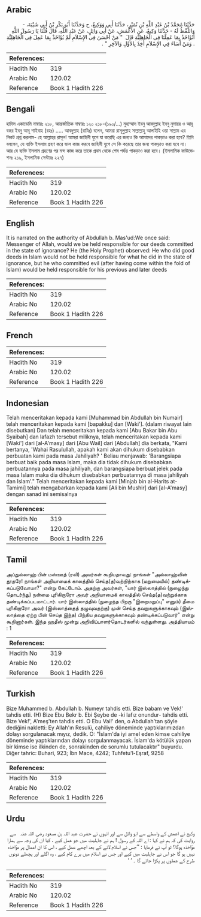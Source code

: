## Arabic


<div dir="rtl" lang="ar" style={{fontSize:'larger',backgroundColor:'#f8f9fa',padding:20}}>
حَدَّثَنَا مُحَمَّدُ بْنُ عَبْدِ اللَّهِ بْنِ نُمَيْرٍ، حَدَّثَنَا أَبِي وَوَكِيعٌ، ح وَحَدَّثَنَا أَبُو بَكْرِ بْنُ أَبِي شَيْبَةَ، - وَاللَّفْظُ لَهُ - حَدَّثَنَا وَكِيعٌ، عَنِ الأَعْمَشِ، عَنْ أَبِي وَائِلٍ، عَنْ عَبْدِ اللَّهِ، قَالَ قُلْنَا يَا رَسُولَ اللَّهِ أَنُؤَاخَذُ بِمَا عَمِلْنَا فِي الْجَاهِلِيَّةِ قَالَ ‏ "‏ مَنْ أَحْسَنَ فِي الإِسْلاَمِ لَمْ يُؤَاخَذْ بِمَا عَمِلَ فِي الْجَاهِلِيَّةِ ‏.‏ وَمَنْ أَسَاءَ فِي الإِسْلاَمِ أُخِذَ بِالأَوَّلِ وَالآخِرِ ‏"‏ ‏.‏
</div>
<div style={{backgroundColor:'#f8f9fa',padding:20, marginBottom: 10}}><table> <thead> <tr> <th>References:</th> <th></th> </tr> </thead> <tbody><tr><td>Hadith No</td><td>319</td></tr><tr><td>Arabic No</td><td>120.02</td></tr><tr><td>Reference</td><td>Book 1 Hadith 226</td></tr></tbody></table></div>

## Bengali


<div dir="ltr" lang="bn" style={{fontSize:'larger',backgroundColor:'#f8f9fa',padding:20}}>
হাদিস একাডেমি নাম্বারঃ ২১৮, আন্তর্জাতিক নাম্বারঃ ১২০ ২১৮-(১৯০/...) মুহাম্মাদ ইবনু আবদুল্লাহ ইবনু নুমায়র ও আবূ বকর ইবনু আবূ শাইবাহ (রহঃ) ..... আবদুল্লাহ (রাযিঃ) বলেন, আমরা রাসূলুল্লাহ সাল্লাল্লাহু আলাইহি ওয়া সাল্লাম এর নিকট প্রশ্ন করলাম- হে আল্লাহর রাসূল! আমরা জাহিলী যুগে যা করেছি এর জন্যও কি আমাদের পাকড়াও করা হবে? তিনি বললেন, যে ব্যক্তি ইসলাম গ্রহণ করে ভাল কাজ করবে জাহিলী যুগে সে কি করেছে তার জন্য পাকড়াও করা হবে না। আর যে ব্যক্তি ইসলাম গ্রহণের পর মন্দ কাজ করে তাকে প্রথম থেকে শেষ পর্যন্ত পাকড়াও করা হবে। (ইসলামিক ফাউন্ডেশনঃ ২১৯, ইসলামিক সেন্টারঃ ২২৭)
</div>
<div style={{backgroundColor:'#f8f9fa',padding:20, marginBottom: 10}}><table> <thead> <tr> <th>References:</th> <th></th> </tr> </thead> <tbody><tr><td>Hadith No</td><td>319</td></tr><tr><td>Arabic No</td><td>120.02</td></tr><tr><td>Reference</td><td>Book 1 Hadith 226</td></tr></tbody></table></div>

## English


<div dir="ltr" lang="en" style={{fontSize:'larger',backgroundColor:'#f8f9fa',padding:20}}>
It is narrated on the authority of Abdullah b. Mas'ud:We once said: Messenger of Allah, would we be held responsible for our deeds committed in the state of ignorance? He (the Holy Prophet) observed: He who did good deeds in Islam would not be held responsible for what he did in the state of ignorance, but he who committed evil (after having come within the fold of Islam) would be held responsible for his previous and later deeds
</div>
<div style={{backgroundColor:'#f8f9fa',padding:20, marginBottom: 10}}><table> <thead> <tr> <th>References:</th> <th></th> </tr> </thead> <tbody><tr><td>Hadith No</td><td>319</td></tr><tr><td>Arabic No</td><td>120.02</td></tr><tr><td>Reference</td><td>Book 1 Hadith 226</td></tr></tbody></table></div>

## French


<div dir="ltr" lang="fr" style={{fontSize:'larger',backgroundColor:'#f8f9fa',padding:20}}>

</div>
<div style={{backgroundColor:'#f8f9fa',padding:20, marginBottom: 10}}><table> <thead> <tr> <th>References:</th> <th></th> </tr> </thead> <tbody><tr><td>Hadith No</td><td>319</td></tr><tr><td>Arabic No</td><td>120.02</td></tr><tr><td>Reference</td><td>Book 1 Hadith 226</td></tr></tbody></table></div>

## Indonesian


<div dir="ltr" lang="id" style={{fontSize:'larger',backgroundColor:'#f8f9fa',padding:20}}>
Telah menceritakan kepada kami [Muhammad bin Abdullah bin Numair] telah menceritakan kepada kami [bapakku] dan [Waki']. (dalam riwayat lain disebutkan) Dan telah menceritakan kepada kami [Abu Bakar bin Abu Syaibah] dan lafazh tersebut miliknya, telah menceritakan kepada kami [Waki'] dari [al-A'masy] dari [Abu Wail] dari [Abdullah] dia berkata, "Kami bertanya, 'Wahai Rasulullah, apakah kami akan dihukum disebabkan perbuatan kami pada masa Jahiliyah? ' Beliau menjawab: 'Barangsiapa berbuat baik pada masa Islam, maka dia tidak dihukum disebabkan perbuatannya pada masa jahiliyah, dan barangsiapa berbuat jelek pada masa Islam maka dia dihukum disebabkan perbuatannya di masa jahiliyah dan Islam'." Telah menceritakan kepada kami [Minjab bin al-Harits at-Tamimi] telah mengabarkan kepada kami [Ali bin Mushir] dari [al-A'masy] dengan sanad ini semisalnya
</div>
<div style={{backgroundColor:'#f8f9fa',padding:20, marginBottom: 10}}><table> <thead> <tr> <th>References:</th> <th></th> </tr> </thead> <tbody><tr><td>Hadith No</td><td>319</td></tr><tr><td>Arabic No</td><td>120.02</td></tr><tr><td>Reference</td><td>Book 1 Hadith 226</td></tr></tbody></table></div>

## Tamil


<div dir="ltr" lang="ta" style={{fontSize:'larger',backgroundColor:'#f8f9fa',padding:20}}>
அப்துல்லாஹ் பின் மஸ்ஊத் (ரலி) அவர்கள் கூறியதாவது: நாங்கள் "அல்லாஹ்வின் தூதரே! நாங்கள் அறியாமைக் காலத்தில் செய்த(த)வற்றிற்காக (மறுமையில்) தண்டிக்கப்படுவோமா?" என்று கேட்டோம். அதற்கு அவர்கள், "யார் இஸ்லாத்தில் (நுழைந்து தொடர்ந்து) நன்மை புரிகிறாரோ அவர் அறியாமைக் காலத்தில் செய்த(த)வற்றுக்காக தண்டிக்கப்படமாட்டார். யார் இஸ்லாத்தில் (நுழைந்த பிறகு "இறைமறுப்பு" எனும்) தீமை புரிகிறாரோ அவர் (இஸ்லாத்தைத் தழுவுவதற்கு) முன் செய்த தவறுகளுக்காகவும் (இஸ்லாத்தை ஏற்ற பின் செய்த இந்த) பிந்திய தவறுகளுக்காகவும் தண்டிக்கப்படுவார்" என்று கூறினார்கள். இந்த ஹதீஸ் மூன்று அறிவிப்பாளர்தொடர்களில் வந்துள்ளது. அத்தியாயம் : 1
</div>
<div style={{backgroundColor:'#f8f9fa',padding:20, marginBottom: 10}}><table> <thead> <tr> <th>References:</th> <th></th> </tr> </thead> <tbody><tr><td>Hadith No</td><td>319</td></tr><tr><td>Arabic No</td><td>120.02</td></tr><tr><td>Reference</td><td>Book 1 Hadith 226</td></tr></tbody></table></div>

## Turkish


<div dir="ltr" lang="tr" style={{fontSize:'larger',backgroundColor:'#f8f9fa',padding:20}}>
Bize Muhammed b. Abdullah b. Numeyr tahdis etti. Bize babam ve Vek!' tahdis etti. (H) Bize Ebu Bekr b. Ebi Şeybe de -ki lafız onundur- tahdis etti. Bize Vek!', A'meş'ten tahdis etti. O Ebu Vai!' den, o Abdullah'tan şöyle dediğini nakletti: Ey Allah'ın Resulü, cahiliye döneminde yaptıklarımızdan dolayı sorgulanacak mıyız, dedik. O: "İslam'da iyi amel eden kimse cahiliye döneminde yaptıklarından dolayı sorgulanmayacak. İslam'da kötülük yapan bir kimse ise ilkinden de, sonrakinden de sorumlu tutulacaktır" buyurdu. Diğer tahric: Buhari, 923; İbn Mace, 4242; Tuhfetu'l-Eşraf, 9258
</div>
<div style={{backgroundColor:'#f8f9fa',padding:20, marginBottom: 10}}><table> <thead> <tr> <th>References:</th> <th></th> </tr> </thead> <tbody><tr><td>Hadith No</td><td>319</td></tr><tr><td>Arabic No</td><td>120.02</td></tr><tr><td>Reference</td><td>Book 1 Hadith 226</td></tr></tbody></table></div>

## Urdu


<div dir="rtl" lang="ur" style={{fontSize:'larger',backgroundColor:'#f8f9fa',padding:20}}>
وکیع نے اعمش کے واسطے سے ابو وائل سے اور انہوں نے حضرت عبد اللہ بن مسعود ‌رضی ‌اللہ ‌عنہ ‌ ‌ سے روایت کی کہ ہم نے کہا : اے اللہ کے رسول ! ہم نے جاہلیت میں جو عمل کیے ، کیا ان کی وجہ سے ہمارا مؤاخذہ ہوگا؟ تو آپ نے فرمایا : ’’جس نے اسلام لانے کے بعد اچھے عمل کیے ، اس کا ان اعمال پر مؤاخذہ نہیں ہو گا جو اس نے جاہلیت میں کیے اور جس نے اسلام میں برے کام کیے ، وہ اگلے اور پچھلے دونوں طرح کے عملوں پر پکڑا جائے گا ۔ ‘ ‘
</div>
<div style={{backgroundColor:'#f8f9fa',padding:20, marginBottom: 10}}><table> <thead> <tr> <th>References:</th> <th></th> </tr> </thead> <tbody><tr><td>Hadith No</td><td>319</td></tr><tr><td>Arabic No</td><td>120.02</td></tr><tr><td>Reference</td><td>Book 1 Hadith 226</td></tr></tbody></table></div>